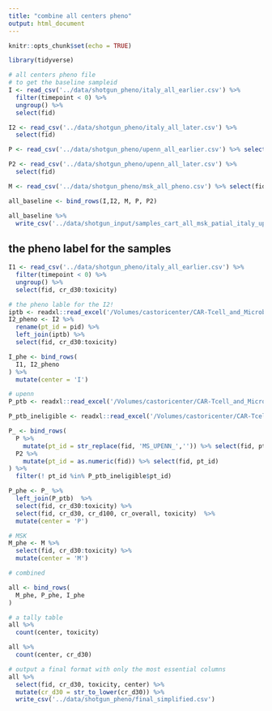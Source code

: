 ```yaml
---
title: "combine all centers pheno"
output: html_document
---
```


```r
knitr::opts_chunk$set(echo = TRUE)
```

```r
library(tidyverse)
```

```r
# all centers pheno file 
# to get the baseline sampleid 
I <- read_csv('../data/shotgun_pheno/italy_all_earlier.csv') %>% 
  filter(timepoint < 0) %>% 
  ungroup() %>% 
  select(fid)

I2 <- read_csv('../data/shotgun_pheno/italy_all_later.csv') %>% 
  select(fid)

P <- read_csv('../data/shotgun_pheno/upenn_all_earlier.csv') %>% select(fid)

P2 <- read_csv('../data/shotgun_pheno/upenn_all_later.csv') %>% 
  select(fid)

M <- read_csv('../data/shotgun_pheno/msk_all_pheno.csv') %>% select(fid)

all_baseline <- bind_rows(I,I2, M, P, P2)

all_baseline %>% 
  write_csv('../data/shotgun_input/samples_cart_all_msk_patial_italy_upenn.csv', col_names = F)
```

## the pheno label for the samples

```r
I1 <- read_csv('../data/shotgun_pheno/italy_all_earlier.csv') %>% 
  filter(timepoint < 0) %>% 
  ungroup() %>% 
  select(fid, cr_d30:toxicity)

# the pheno lable for the I2!
iptb <- readxl::read_excel('/Volumes/castoricenter/CAR-Tcell_and_Microbiota/Italy/patients/italy_essential_data_v4.xlsx', sheet = 1)
I2_pheno <- I2 %>% 
  rename(pt_id = pid) %>% 
  left_join(iptb) %>% 
  select(fid, cr_d30:toxicity)

I_phe <- bind_rows(
  I1, I2_pheno
) %>% 
  mutate(center = 'I')

# upenn
P_ptb <- readxl::read_excel('/Volumes/castoricenter/CAR-Tcell_and_Microbiota/U Penn/patients/upenn_essential_data_v3.xlsx', sheet = 1)

P_ptb_ineligible <- readxl::read_excel('/Volumes/castoricenter/CAR-Tcell_and_Microbiota/U Penn/patients/upenn_essential_data_v3.xlsx', sheet = 2)

P_ <- bind_rows(
  P %>% 
    mutate(pt_id = str_replace(fid, 'MS_UPENN_','')) %>% select(fid, pt_id) %>% mutate(pt_id = as.numeric(pt_id)),
  P2 %>% 
    mutate(pt_id = as.numeric(fid)) %>% select(fid, pt_id)
) %>% 
  filter(! pt_id %in% P_ptb_ineligible$pt_id)

P_phe <- P_ %>% 
  left_join(P_ptb)  %>% 
  select(fid, cr_d30:toxicity) %>% 
  select(fid, cr_d30, cr_d100, cr_overall, toxicity)  %>% 
  mutate(center = 'P')

# MSK
M_phe <- M %>% 
  select(fid, cr_d30:toxicity) %>% 
  mutate(center = 'M')

# combined 

all <- bind_rows(
  M_phe, P_phe, I_phe
)

# a tally table
all %>% 
  count(center, toxicity)

all %>% 
  count(center, cr_d30)

# output a final format with only the most essential columns
all %>% 
  select(fid, cr_d30, toxicity, center) %>% 
  mutate(cr_d30 = str_to_lower(cr_d30)) %>% 
  write_csv('../data/shotgun_pheno/final_simplified.csv')
```
